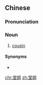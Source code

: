 ==Chinese==
{{zh-forms}}

===Pronunciation===
{{zh-pron
|m=tángjiě
|c=tong4 ze2
|cat=n
}}

===Noun===
{{zh-noun}}

# [[cousin]] {{gloss|father’s brother’s daughter older than oneself}}

====Synonyms====
* {{zh-l|堂姊}}

{{zh-cat|Family}}

[[chr:堂姐]]
[[zh:堂姐]]